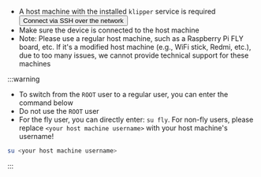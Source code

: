 * A host machine with the installed `klipper` service is required  <Button variant="contained" disableElevation component="a" rel="noopener" href="/docs/DebugDoc/BasicTutorial/">Connect via SSH over the network</Button>
* Make sure the device is connected to the host machine
* Note: Please use a regular host machine, such as a Raspberry Pi FLY board, etc. If it's a modified host machine (e.g., WiFi stick, Redmi, etc.), due to too many issues, we cannot provide technical support for these machines

:::warning
* To switch from the `ROOT` user to a regular user, you can enter the command below
* Do not use the `ROOT` user
* For the fly user, you can directly enter: `su fly`. For non-fly users, please replace `<your host machine username>` with your host machine's username!
```bash
su <your host machine username>
```
:::
